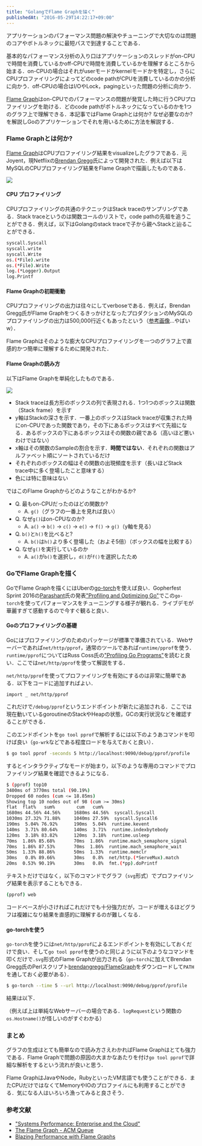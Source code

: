 ```yaml
---
title: "GolangでFlame Graphを描く"
publishedAt: "2016-05-29T14:22:17+09:00"
---
```


アプリケーションのパフォーマンス問題の解決やチューニングで大切なのは問題のコアやボトルネックに最短パスで到達することである．

基本的なパフォーマンス分析の入り口はアプリケーションのスレッドがon-CPUで時間を消費しているかoff-CPUで時間を消費しているかを理解するところから始まる．on-CPUの場合はそれがuserモードかkernelモードかを特定し，さらにCPUプロファイリングによってどのcode pathがCPUを消費しているのかの分析に向かう．off-CPUの場合はI/OやLock，pagingといった問題の分析に向かう．

[Flame Graph](http://www.brendangregg.com/flamegraphs.html)はon-CPUでのパフォーマンスの問題が発覚した時に行うCPUプロファイリングを助ける．どのcode pathがボトルネックになっているのかを1つのグラフ上で理解できる．本記事ではFlame Graphとは何か? なぜ必要なのか? を解説しGoのアプリケーションでそれを用いるために方法を解説する．

### Flame Graphとは何か?

[Flame Graph](http://www.brendangregg.com/flamegraphs.html)はCPUプロファイリング結果をvisualizeしたグラフである．元Joyent，現Netflixの[Brendan Gregg](http://www.brendangregg.com/index.html)氏によって開発された．例えば以下はMySQLのCPUプロファイリング結果をFlame Graphで描画したものである．

![](http://www.brendangregg.com/FlameGraphs/cpu-mysql-filt.svg)

#### CPU プロファイリング

CPUプロファイリングの共通のテクニックはStack traceのサンプリングである．Stack traceというのは関数コールのリストで，code pathの先祖を追うことができる．例えば，以下はGolangのstack traceで子から親へStackと辿ることができる．

```bash
syscall.Syscall
syscall.write
syscall.Write
os.(*File).write
os.(*File).Write
log.(*Logger).Output
log.Printf
```

#### Flame Graphの初期衝動

CPUプロファイリングの出力は往々にしてverboseである．例えば，Brendan Gregg氏がFlame GraphをつくるきっかけとなったプロダクションのMySQLのプロファイリングの出力は500,000行近くもあったという（[参考画像](http://www.slideshare.net/brendangregg/blazing-performance-with-flame-graphs/16)...やばいw）．

Flame Graphはそのような膨大なCPUプロファイリングを一つのグラフ上で直感的かつ簡単に理解するために開発された．

#### Flame Graphの読み方

以下はFlame Graphを単純化したものである．

![](http://deliveryimages.acm.org/10.1145/2930000/2927301/gregg6.png)

- Stack traceは長方形のボックスの列で表現される．1つ1つのボックスは関数（Stack frame）を示す
- y軸はStackの深さを示す．一番上のボックスはStack traceが収集された時にon-CPUであった関数であり，その下にあるボックスはすべて先祖になる．あるボックスの下にあるボックスはその関数の親である（高いほど悪いわけではない）
- x軸はその関数のSampleの割合を示す．**時間ではない**．それぞれの関数はアルファベット順にソートされているだけ
- それぞれのボックスの幅はその関数の出現頻度を示す（長いほどStack trace中に多く登場したこと意味する）
- 色には特に意味はない

ではこのFlame Graphからどのようなことがわかるか?

- Q. 最もon-CPUだったのはどの関数か? 
    - A. `g()`（グラフの一番上を見れば良い）
- Q. なぜ`g()`はon-CPUなのか?
    - A. `a()` -> `b()` -> `c()` -> `e()` -> `f()` -> `g()`（y軸を見る）
- Q. `b()`と`h()`を比べると?
    - A. `b()`は`h()`より多く登場した（およそ5倍）（ボックスの幅を比較する）
- Q. なぜ`g()`を実行しているのか
    - A. `a()`が`b()`を選択し，`d()`が`f()`を選択したため

### GoでFlame Graphを描く

GoでFlame Graphを描くにはUberの[go-torch](https://github.com/uber/go-torch)を使えば良い．Gopherfest Sprint 2016の[Parashant](https://github.com/prashantv)氏の発表["Profiling and Optimizing Go"](https://www.youtube.com/watch?v=N3PWzBeLX2M)でこの`go-torch`を使ってパフォーマンスをチューニングする様子が観れる．ライブデモが華麗すぎて感動するので今すぐ観ると良い．

#### Goのプロファイリングの基礎

Goにはプロファイリングのためのパッケージが標準で準備されている．Webサーバーであれば`net/http/pprof`，通常のツールであれば`runtime/pprof`を使う．`runtime/pprof`についてはRuss Coss氏の["Profiling Go Programs"](http://blog.golang.org/profiling-go-programs)を読むと良い．ここでは`net/http/pprof`を使って解説をする．

`net/http/pprof`を使ってプロファイリングを有効にするのは非常に簡単である．以下をコードに追加すればよい．

```golang
import _ net/http/pprof 
```

これだけで`/debug/pprof`というエンドポイントが新たに追加される．ここでは現在動いているgoroutineのStackやHeapの状態，GCの実行状況などを確認することができる．

このエンドポイントを`go tool pprof`で解析するには以下のようあコマンドを叩けば良い（`go-wrk`などである程度ロードを与えておくと良い）．

```bash
$ go tool pprof -seconds 5 http://localhost:9090/debug/pprof/profile
```

するとインタラクティブなモードが始まり，以下のような専用のコマンドでプロファイリング結果を確認できるようになる．

```bash
$ (pprof) top10
3400ms of 3770ms total (90.19%)
Dropped 60 nodes (cum <= 18.85ms)
Showing top 10 nodes out of 98 (cum >= 30ms)
flat  flat%   sum%        cum   cum%
1680ms 44.56% 44.56%     1680ms 44.56%  syscall.Syscall
1030ms 27.32% 71.88%     1040ms 27.59%  syscall.Syscall6
190ms  5.04% 76.92%      190ms  5.04%  runtime.kevent
140ms  3.71% 80.64%      140ms  3.71%  runtime.indexbytebody
120ms  3.18% 83.82%      120ms  3.18%  runtime.usleep
70ms  1.86% 85.68%       70ms  1.86%  runtime.mach_semaphore_signal
70ms  1.86% 87.53%       70ms  1.86%  runtime.mach_semaphore_wait
50ms  1.33% 88.86%       50ms  1.33%  runtime.memclr
30ms   0.8% 89.66%       30ms   0.8%  net/http.(*ServeMux).match
20ms  0.53% 90.19%       30ms   0.8%  fmt.(*pp).doPrintf
```

テキストだけではなく，以下のコマンドでグラフ（`svg`形式）でプロファイリング結果を表示することもできる．

```bash
(pprof) web
```

コードベースが小さければこれだけでも十分強力だが，コードが増えるほどグラフは複雑になり結果を直感的に理解するのが難しくなる．

#### go-torchを使う

`go-torch`を使うには`net/http/pprof`によるエンドポイントを有効にしておくだけで良い．そして`go tool pprof`を使うのと同じように以下のようなコマンドを叩くだけで`.svg`形式のFlame Graphが出力される（`go-torch`に加えてBrendan Gregg氏のPerlスクリプト[brendangregg/FlameGraph](https://github.com/brendangregg/FlameGraph)をダウンロードして`PATH`を通しておく必要がある）．

```bash
$ go-torch --time 5 --url http://localhost:9090/debug/pprof/profile
```

結果は以下．

（例えば上は単純なWebサーバーの場合である．`logRequest`という関数の`os.Hostname()`が怪しいのがすぐわかる）

### まとめ

グラフの生成はとても簡単なので読み方さえわかればFlame Graphはとても強力である．Flame Graphで問題の原因の大まかなあたりを付け`go tool pprof`で詳細な解析をするという流れが良いと思う．

Flame GraphはJavaやNode，RubyといったVM言語でも使うことができる．またCPUだけではなくてMemoryやIOのプロファイルにも利用することができる．気になる人はいろいろ漁ってみると良さそう．

### 参考文献

- ["Systems Performance: Enterprise and the Cloud"](https://www.amazon.co.jp/Systems-Performance-Enterprise-Brendan-Gregg-ebook/dp/B00FLYU9T2)
- [The Flame Graph - ACM Queue](http://queue.acm.org/detail.cfm?id=2927301)
- [Blazing Performance with Flame Graphs](http://www.slideshare.net/brendangregg/blazing-performance-with-flame-graphs) 
